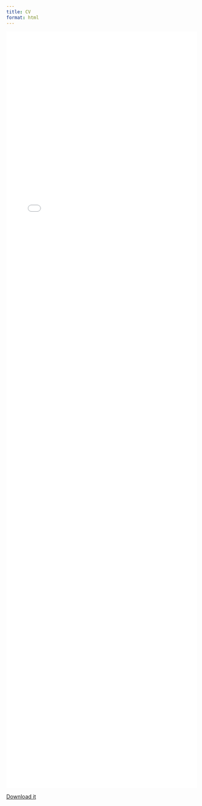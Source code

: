 ```yaml
---
title: CV
format: html
---
```


:::{.column-page}

![](jcflournoy-cv.pdf){width='100%' style="height: 50vh;"}

:::

[Download it](jcflournoy-cv.pdf)